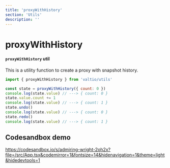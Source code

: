 ```yaml
---
title: 'proxyWithHistory'
section: 'Utils'
description: ''
---
```


# proxyWithHistory

#### `proxyWithHistory` util

This is a utility function to create a proxy with snapshot history.

```js
import { proxyWithHistory } from 'valtio/utils'

const state = proxyWithHistory({ count: 0 })
console.log(state.value) // ---> { count: 0 }
state.value.count += 1
console.log(state.value) // ---> { count: 1 }
state.undo()
console.log(state.value) // ---> { count: 0 }
state.redo()
console.log(state.value) // ---> { count: 1 }
```

## Codesandbox demo

https://codesandbox.io/s/admiring-wright-2oh2x?file=/src/App.tsx&codemirror=1&fontsize=14&hidenavigation=1&theme=light&hidedevtools=1
